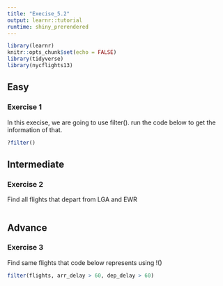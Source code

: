```yaml
---
title: "Execise_5.2"
output: learnr::tutorial
runtime: shiny_prerendered
---
```


```r
library(learnr)
knitr::opts_chunk$set(echo = FALSE)
library(tidyverse)
library(nycflights13)

```

## Easy
### Exercise 1

In this execise, we are going to use filter(). run the code below to get the information of that. 
```r
?filter()
```


## Intermediate
### Exercise 2

Find all flights that depart from LGA and EWR
```r

```

## Advance
### Exercise 3

Find same flights that code below represents using !()
```r
filter(flights, arr_delay > 60, dep_delay > 60)
```